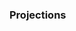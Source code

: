 ### Projections

<!--- Descriptions of stock status, biological reference points (BRPs), trends, and rebuilding times for each scenario. --->
